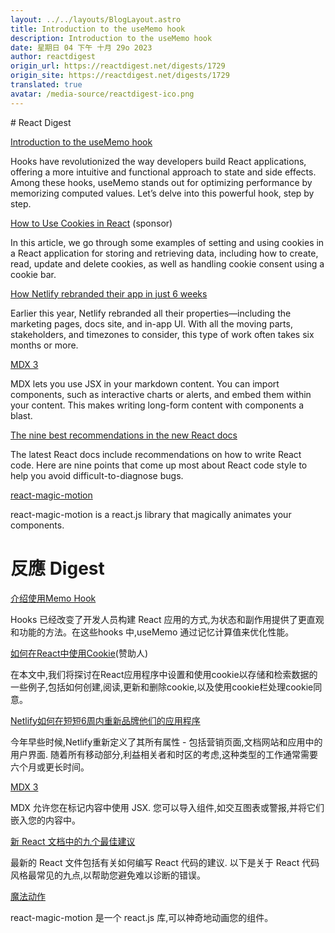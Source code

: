 ```yaml
---
layout: ../../layouts/BlogLayout.astro
title: Introduction to the useMemo hook
description: Introduction to the useMemo hook
date: 星期日 04 下午 十月 29o 2023
author: reactdigest
origin_url: https://reactdigest.net/digests/1729
origin_site: https://reactdigest.net/digests/1729
translated: true
avatar: /media-source/reactdigest-ico.png
---
```



<Reference client:only="react" title="Introduction to the useMemo hook" url="https://reactdigest.net/digests/1729" />

<Detail client:only="react">
	# React Digest

[Introduction to the useMemo hook](https://reactdigest.net/link/16512/a24eb3ef-556d-456e-a6a4-25de0a1cd63b/email)

Hooks have revolutionized the way developers build React applications, offering a more intuitive and functional approach to state and side effects. Among these hooks, useMemo stands out for optimizing performance by memorizing computed values. Let’s delve into this powerful hook, step by step.

[How to Use Cookies in React](https://reactdigest.net/link/16513/a24eb3ef-556d-456e-a6a4-25de0a1cd63b/email) (sponsor)

In this article, we go through some examples of setting and using cookies in a React application for storing and retrieving data, including how to create, read, update and delete cookies, as well as handling cookie consent using a cookie bar.

[How Netlify rebranded their app in just 6 weeks](https://reactdigest.net/link/16514/a24eb3ef-556d-456e-a6a4-25de0a1cd63b/email)

Earlier this year, Netlify rebranded all their properties—including the marketing pages, docs site, and in-app UI. With all the moving parts, stakeholders, and timezones to consider, this type of work often takes six months or more.

[MDX 3](https://reactdigest.net/link/16515/a24eb3ef-556d-456e-a6a4-25de0a1cd63b/email)

MDX lets you use JSX in your markdown content. You can import components, such as interactive charts or alerts, and embed them within your content. This makes writing long-form content with components a blast.

[The nine best recommendations in the new React docs](https://reactdigest.net/link/16516/a24eb3ef-556d-456e-a6a4-25de0a1cd63b/email)

The latest React docs include recommendations on how to write React code. Here are nine points that come up most about React code style to help you avoid difficult-to-diagnose bugs.

[react-magic-motion](https://reactdigest.net/link/16517/a24eb3ef-556d-456e-a6a4-25de0a1cd63b/email)

react-magic-motion is a react.js library that magically animates your components.


</Detail>

# 反應 Digest

[介绍使用Memo Hook](https://reactdigest.net/link/16512/a24eb3ef-556d-456e-a6a4-25de0a1cd63b/email)

Hooks 已经改变了开发人员构建 React 应用的方式,为状态和副作用提供了更直观和功能的方法。在这些hooks 中,useMemo 通过记忆计算值来优化性能。

[如何在React中使用Cookie](https://reactdigest.net/link/16513/a24eb3ef-556d-456e-a6a4-25de0a1cd63b/email)(赞助人)

在本文中,我们将探讨在React应用程序中设置和使用cookie以存储和检索数据的一些例子,包括如何创建,阅读,更新和删除cookie,以及使用cookie栏处理cookie同意。

[Netlify如何在短短6周内重新品牌他们的应用程序](https://reactdigest.net/link/16514/a24eb3ef-556d-456e-a6a4-25de0a1cd63b/email)

今年早些时候,Netlify重新定义了其所有属性 - 包括营销页面,文档网站和应用中的用户界面. 随着所有移动部分,利益相关者和时区的考虑,这种类型的工作通常需要六个月或更长时间。

[MDX 3](https://reactdigest.net/link/16515/a24eb3ef-556d-456e-a6a4-25de0a1cd63b/email)

MDX 允许您在标记内容中使用 JSX. 您可以导入组件,如交互图表或警报,并将它们嵌入您的内容中。

[新 React 文档中的九个最佳建议](https://reactdigest.net/link/16516/a24eb3ef-556d-456e-a6a4-25de0a1cd63b/email)

最新的 React 文件包括有关如何编写 React 代码的建议. 以下是关于 React 代码风格最常见的九点,以帮助您避免难以诊断的错误。

[魔法动作](https://reactdigest.net/link/16517/a24eb3ef-556d-456e-a6a4-25de0a1cd63b/email)

react-magic-motion 是一个 react.js 库,可以神奇地动画您的组件。


